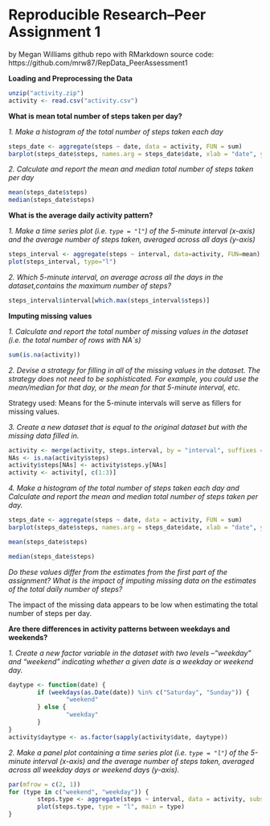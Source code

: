 Reproducible Research--Peer Assignment 1
========================================================
by Megan Williams 
github repo with RMarkdown source code:
https://github.com/mrw87/RepData_PeerAssessment1

**Loading and Preprocessing the Data**
```r
unzip("activity.zip")
activity <- read.csv("activity.csv")
```

**What is mean total number of steps taken per day?**
 
*1. Make a histogram of the total number of steps taken each day*
```r
steps_date <- aggregate(steps ~ date, data = activity, FUN = sum)
barplot(steps_date$steps, names.arg = steps_date$date, xlab = "date", ylab = "steps")
```

*2. Calculate and report the mean and median total number of steps taken per day*
```r
mean(steps_date$steps)
median(steps_date$steps)
```

**What is the average daily activity pattern?**

*1. Make a time series plot (i.e. `type = "l"`) of the 5-minute interval (x-axis) and the average number of steps taken, averaged across all days (y-axis)*
 
```r
steps_interval <- aggregate(steps ~ interval, data=activity, FUN=mean)
plot(steps_interval, type="l")
```

*2. Which 5-minute interval, on average across all the days in the dataset,contains the maximum number of steps?*
 
```r
steps_interval$interval[which.max(steps_interval$steps)]
```

**Imputing missing values**
 
*1. Calculate and report the total number of missing values in the dataset (i.e. the total number of rows with NA`s)*

```r
sum(is.na(activity))
```

*2. Devise a strategy for filling in all of the missing values in the dataset. The strategy does not need to be sophisticated. For example, you could use the mean/median for that day, or the mean for that 5-minute interval, etc.*

Strategy used: Means for the 5-minute intervals will serve as fillers for missing values.

*3. Create a new dataset that is equal to the original dataset but with the missing data filled in.*  
```r
activity <- merge(activity, steps.interval, by = "interval", suffixes = c("", ".y"))
NAs <- is.na(activity$steps)
activity$steps[NAs] <- activity$steps.y[NAs]
activity <- activity[, c(1:3)]
```

*4. Make a histogram of the total number of steps taken each day and Calculate and report the mean and median total number of steps taken per day.*
  
```r
steps_date <- aggregate(steps ~ date, data = activity, FUN = sum)
barplot(steps_date$steps, names.arg = steps_date$date, xlab = "date", ylab = "steps")

mean(steps_date$steps)

median(steps_date$steps)
```

*Do these values differ from the estimates from the first part of the assignment? What is the impact of imputing missing data on the estimates of the total daily number of steps?*

The impact of the missing data appears to be low when estimating the total number of steps per day.

**Are there differences in activity patterns between weekdays and weekends?**

*1. Create a new factor variable in the dataset with two levels --"weekday" and "weekend" indicating whether a given date is a weekday or weekend day.*

```r
daytype <- function(date) {
        if (weekdays(as.Date(date)) %in% c("Saturday", "Sunday")) {
                "weekend"
        } else {
                "weekday"
        }
}
activity$daytype <- as.factor(sapply(activity$date, daytype))
```

*2. Make a panel plot containing a time series plot (i.e. `type = "l"`) of the 5-minute interval (x-axis) and the average number of steps taken, averaged across all weekday days or weekend days (y-axis).*

```r
par(mfrow = c(2, 1))
for (type in c("weekend", "weekday")) {
        steps.type <- aggregate(steps ~ interval, data = activity, subset = activity$daytype == type, FUN = mean)
        plot(steps.type, type = "l", main = type)
}
```
